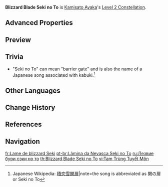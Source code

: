 {{Constellation Infobox
|image       = Constellation Blizzard Blade Seki no To.png
|description = When casting [[Kamisato Art: Soumetsu]], unleashes 2 smaller additional Frostflake Seki no To, each dealing 20% of the original storm's DMG.
|level       = 2
|character   = Kamisato Ayaka
|scale_att1  = Elemental Burst
}}
'''Blizzard Blade Seki no To''' is [[Kamisato Ayaka]]'s [[Level 2 Constellation]].

==Advanced Properties==
{{Advanced Properties
|title   = Additional Cutting
|gu      = 1U
|icdtag  = Elemental Burst
|icdtype = 2.5s/3 Hits
|poise   = 30
|impulse = 3

|title2   = Additional Bloom
|gu2      = 1U
|icdtag2  = none
|poise2   = 30
|impulse2 = 5
}}

==Preview==
{{Preview
|file=Constellation Blizzard Blade Seki no To
}}

==Trivia==
* "Seki no To" {{Lang|ja=関の扉}} can mean "barrier gate" and is also the name of a Japanese song associated with kabuki.<ref>Japanese Wikipedia: [https://ja.wikipedia.org/wiki/積恋雪関扉 積恋雪関扉]|note=the song is abbreviated as 関の扉 or Seki no To</ref>

==Other Languages==
{{Other Languages
|en      = Blizzard Blade Seki no To
|zhs     = 三重雪关扉
|zhs_rm  = Sānchóng Xuěguānfēi
|zht     = 三重雪關扉
|zht_rm  = Sānchóng Xuěguānfēi
|zh_tl   = Threefold Snow Seki no To
|ja      = 三重雪関扉
|ja_rm   = Sanjuu Yukinosekinoto
|ja_tl   = Threefold Snow Seki no To
|zhja_note = A reference to {{ja|積恋雪関扉|rm=Tsumorukoi Yukinosekinoto}} which is also known as {{ja|関の扉|rm=Seki no Tobira}} mentioned in [[#Trivia|Trivia]].
|ko      = 삼중 서리 관문
|ko_rm   = Samjung Seori Gwanmun
|ko_tl   = Threefold Frost Barrier Gate
|es      = Pasaje níveo
|es_tl   = Snowy Passage
|fr      = Lame de blizzard Seki
|fr_tl   = Blizzard Blade Seki
|ru      = Лезвие бури сэки но то
|ru_tl   = Blizzard Blade Seki no To
|th      = Blizzard Blade Seki no To
|vi      = Tam Trùng Tuyết Môn
|vi_tl   = 
|de      = Sturmklinge Seki no To
|de_tl   = Storm Blade Seki no To
|id      = Blizzard Blade Seki no To
|pt      = Lâmina da Nevasca Seki no To
|pt_tl   = Blizzard Blade Seki no To
|tr      = Tipi Kılıcı Seki no To
|tr_tl   = 
|it      = Lama della tormenta Seki no To
|it_tl   = Blizzard Blade Seki no To
}}

==Change History==
{{Change History|2.0}}

==References==
{{Reflist}}

==Navigation==
{{Talent Navbox|Kamisato Ayaka}}

[[fr:Lame de blizzard Seki]]
[[pt-br:Lâmina da Nevasca Seki no To]]
[[ru:Лезвие бури сэки но то]]
[[th:Blizzard Blade Seki no To]]
[[vi:Tam Trùng Tuyết Môn]]